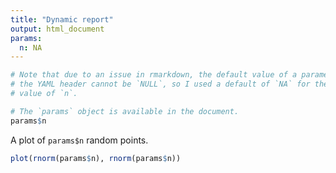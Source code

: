 ```yaml
---
title: "Dynamic report"
output: html_document
params:
  n: NA
---
```


```r
# Note that due to an issue in rmarkdown, the default value of a parameter in
# the YAML header cannot be `NULL`, so I used a default of `NA` for the default
# value of `n`.
```


```r
# The `params` object is available in the document.
params$n
```

A plot of `params$n` random points.

```r
plot(rnorm(params$n), rnorm(params$n))
```
